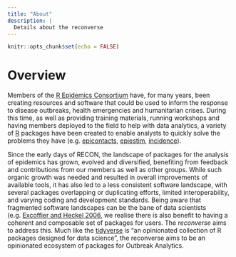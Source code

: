 ```yaml
---
title: "About"
description: |
  Details about the reconverse
---
```


```r
knitr::opts_chunk$set(echo = FALSE)
```

# Overview
Members of the [R Epidemics Consortium](https://www.repidemicsconsortium.org/)
have, for many years, been creating resources and software that could be used
to inform the response to disease outbreaks, health emergencies and
humanitarian crises. During this time, as well as providing training materials,
running workshops and having members deployed to the field to help with data
analytics, a variety of [R](https://www.r-project.org/) packages have been
created to enable analysts to quickly solve the problems they have (e.g.
[epicontacts](https://www.repidemicsconsortium.org/epicontacts/),
[epiestim](https://github.com/mrc-ide/EpiEstim),
[incidence](https://www.repidemicsconsortium.org/incidence/)).

Since the early days of RECON,  the landscape of packages for the analysis of
epidemics has grown, evolved and diversified, benefiting from feedback and
contributions from our members as well as other groups. While such organic
growth was needed and resulted in overall improvements of available tools, it
has also led to a less consistent software landscape, with several packages
overlapping or duplicating efforts, limited interoperability, and varying coding
and development standards.  Being aware that fragmented software landscapes can
be the bane of data scientists
(e.g. [Excoffier and Heckel 2006](https://www.nature.com/articles/nrg1904), we
realise there is also benefit to having a coherent and composable set of
packages for users. The *reconverse* aims to address this. Much like the
[tidyverse](https://www.tidyverse.org/) is "an opinionated collection of R
packages designed for data science", the reconverse aims to be an opinionated
ecosystem of packages for Outbreak Analytics.
